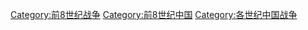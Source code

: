 [[Category:前8世纪战争|Category:前8世纪战争]]
[[Category:前8世纪中国|Category:前8世纪中国]]
[[Category:各世纪中国战争|Category:各世纪中国战争]]